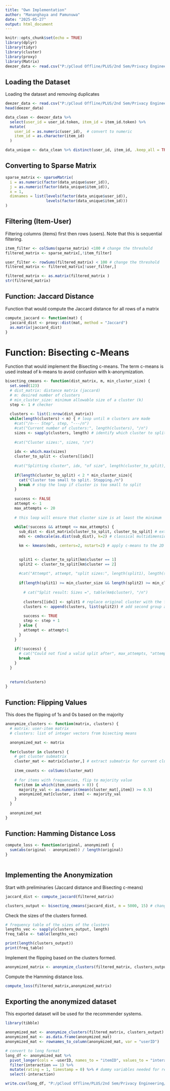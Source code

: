 ---
title: "Own Implementation"
author: "Mananghaya and Pamunuwa"
date: "2025-05-27"
output: html_document
---

```{r setup, include=FALSE}
knitr::opts_chunk$set(echo = TRUE)
library(dplyr)
library(tidyr)
library(cluster)
library(proxy)
library(Matrix)
deezer_data <- read.csv("P:/pCloud Offline/PLUS/2nd Sem/Privacy Engineering/Data/DEEZER_BR.inter", header = TRUE, sep = ",")
```

## Loading the Dataset

Loading the dataset and removing duplicates

```{r}
deezer_data <- read.csv("P:/pCloud Offline/PLUS/2nd Sem/Privacy Engineering/Data/DEEZER_BR.inter", header = TRUE, sep = ",")
head(deezer_data)

data_clean <- deezer_data %>%
  select(user_id = user_id.token, item_id = item_id.token) %>%
  mutate(
    user_id = as.numeric(user_id),  # convert to numeric
    item_id = as.character(item_id) 
  ) 

data_unique <- data_clean %>% distinct(user_id, item_id, .keep_all = TRUE)
```

## Converting to Sparse Matrix

```{r}
sparse_matrix <- sparseMatrix(
  i = as.numeric(factor(data_unique$user_id)),
  j = as.numeric(factor(data_unique$item_id)),
  x = 1,
  dimnames = list(levels(factor(data_unique$user_id)),
                  levels(factor(data_unique$item_id)))
)

```

## Filtering (Item-User)

Filtering columns (items) first then rows (users). Note that this is sequential filtering.

```{r}
item_filter <- colSums(sparse_matrix) <100 # change the threshold
filtered_matrix <- sparse_matrix[,!item_filter]

user_filter <- rowSums(filtered_matrix) < 100 # change the threshold
filtered_matrix <- filtered_matrix[!user_filter,]

filtered_matrix <- as.matrix(filtered_matrix )
str(filtered_matrix)
```

## Function: Jaccard Distance

Function that would compute the Jaccard distance for all rows of a matrix

```{r}
compute_jaccard <- function(mat) {
  jaccard_dist <- proxy::dist(mat, method = "Jaccard")
  as.matrix(jaccard_dist)
}

```

# Function: Bisecting c-Means

Function that would implement the Bisecting c-means. The term c-means is used instead of k-means to avoid confusion with k-anonymization.

```{r}
bisecting_cmeans <- function(dist_matrix, m, min_cluster_size) {
  set.seed(123)
  # dist_matrix: distance matrix (jaccard)
  # m: desired number of clusters
  # min_cluster_size: minimum allowable size of a cluster (k)
  step <- 1 # checker
  
  clusters <- list(1:nrow(dist_matrix))
  while(length(clusters) < m) { # loop until m clusters are made
    #cat("/n--- Step", step, "---/n")
    #cat("Current number of clusters:", length(clusters), "/n")
    sizes <- sapply(clusters, length) # identify which cluster to split
    
    #cat("Cluster sizes:", sizes, "/n")
    
    idx <- which.max(sizes)
    cluster_to_split <- clusters[[idx]]
    
    #cat("Splitting cluster", idx, "of size", length(cluster_to_split), "/n")
    
    if(length(cluster_to_split) < 2 * min_cluster_size){
      cat("Cluster too small to split. Stopping./n")
      break # stop the loop if cluster is too small to split
    }
    
    success <- FALSE
    attempt <- 1
    max_attempts <- 20
    
    # this loop will ensure that cluster size is at least the minimum
    
    while(!success && attempt <= max_attempts) { 
      sub_dist <- dist_matrix[cluster_to_split, cluster_to_split] # extract distances from dist_matrix
      mds <- cmdscale(as.dist(sub_dist), k=2) # classical multidimensional scaling (MDS)

      km <- kmeans(mds, centers=2, nstart=2) # apply c-means to the 2D MDS-transformed data

      
      split1 <- cluster_to_split[km$cluster == 1] 
      split2 <- cluster_to_split[km$cluster == 2] 
      
      #cat("Attempt", attempt, "split sizes:", length(split1), length(split2), "/n") 
      
      if(length(split1) >= min_cluster_size && length(split2) >= min_cluster_size) {
        
        # cat("Split result: Sizes =", table(km$cluster), "/n")
      
        clusters[[idx]] <- split1 # replace original cluster with the first c-means group
        clusters <- append(clusters, list(split2)) # add second group as a cluster
        
        success <- TRUE
        step <- step + 1
      } else {
        attempt <- attempt+1
      }
    }
    
    if(!success) {
      # cat("Could not find a valid split after", max_attempts, "attempts. Skipping cluster./n")
      break
    }
  }
  
  
  return(clusters)
}

```


## Function: Flipping Values

This does the flipping of 1s and 0s based on the majority
```{r}
anonymize_clusters <- function(matrix, clusters) {
  # matrix: user-item matrix
  # clusters: list of integer vectors from bisecting means

  anonymized_mat <- matrix
  
  for(cluster in clusters) {
    # get cluster submatrix
    cluster_mat <- matrix[cluster,] # extract submatrix for current cluster
    
    item_counts <- colSums(cluster_mat)
    
    # for items with frequencies, flip to majority value
    for(item in which(item_counts > 0)) {
      majority_val <- as.numeric(mean(cluster_mat[,item]) >= 0.5)
      anonymized_mat[cluster, item] <- majority_val
    }
  }
  
  anonymized_mat
}


```

## Function: Hamming Distance Loss

```{r}
compute_loss <- function(original, anonymized) {
  sum(abs(original - anonymized)) / length(original)
}
 
```


## Implementing the Anonymization

Start with preliminaries (Jaccard distance and Bisecting c-means)
```{r}
jaccard_dist <- compute_jaccard(filtered_matrix)
```

```{r}
clusters_output <- bisecting_cmeans(jaccard_dist, m = 5000, 15) # change last parameter to k value
```

Check the sizes of the clusters formed.

```{r}
# frequency table of the sizes of the clusters
lengths_vec <- sapply(clusters_output, length)
freq_table <- table(lengths_vec)

print(length(clusters_output))
print(freq_table)
```

Implement the flipping based on the clusters formed.

```{r}
anonymized_matrix <- anonymize_clusters(filtered_matrix, clusters_output) 
```

Compute the Hamming distance loss.

```{r}
compute_loss(filtered_matrix,anonymized_matrix)
```

## Exporting the anonymized dataset

This exported dataset will be used for the recommender systems.
```{r}
library(tibble)

anonymized_mat <- anonymize_clusters(filtered_matrix, clusters_output)
anonymized_mat <- as.data.frame(anonymized_mat)
anonymized_mat <- rownames_to_column(anonymized_mat, var = "userID")

# convert to long format 
long_df <- anonymized_mat %>%
  pivot_longer(cols = -userID, names_to = "itemID", values_to = "interaction") %>%
  filter(interaction == 1) %>%
  mutate(rating = 1, timestamp = 0) %>% # dummy variables needed for recsys
  select(-interaction)

write.csv(long_df, "P:/pCloud Offline/PLUS/2nd Sem/Privacy Engineering/Data/Results/own_k2_100_100.csv", row.names = FALSE)
```
